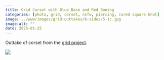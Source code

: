 ```yaml
---
title: Grid Corset with Blue Base and Red Boning
categories: [photo, grid, corset, nsfw, piercing, cored square knot]
image: ../www/images/grid-outtakes/b-sides/5-1c.jpg
image-alt: ""
date: 2025-01-25
---
```


Outtake of corset from the [grid project](/posts/2025-01-27_grid-project.html).

![](../www/images/grid-outtakes/b-sides/5-1c.jpg)


